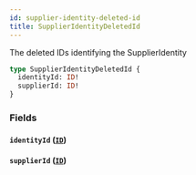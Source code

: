 ```yaml
---
id: supplier-identity-deleted-id
title: SupplierIdentityDeletedId
---
```



The deleted IDs identifying the SupplierIdentity


```graphql
type SupplierIdentityDeletedId {
  identityId: ID!
  supplierId: ID!
}
```


### Fields

#### `identityId` ([`ID`](/developers/supplier-apis/supply-api/graphql/reference/scalars/id))




#### `supplierId` ([`ID`](/developers/supplier-apis/supply-api/graphql/reference/scalars/id))






